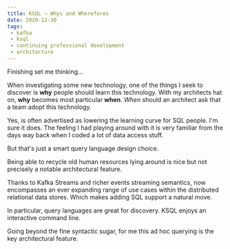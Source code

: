 ```yaml
---
title: KSQL — Whys and Wherefores
date: 2020-12-30
tags:
 - kafka
 - ksql
 - continuing professional development
 - architecture
---
```




Finishing <KsqlCourse/> set me thinking...

When investigating some new technology, one of the things I seek to discover is **why** people should learn this technology.
With my architects hat on, **why** becomes most particular **when**. *When* should an architect ask that a team
adopt this technology.

Yes, <KsqlDB/> is often advertised as lowering the learning curve for SQL people. I'm sure it does. The feeling I had
playing around with it is very familiar from the days way back when I coded a lot of data access stuff.

But that's just a smart query language design choice.

Being able to recycle old human resources lying around is nice but not precisely a notable architectural feature.

Thanks to Kafka Streams and richer events streaming semantics, <Kafka/> now encompasses an ever expanding range of
use cases within the distributed relational data stores. Which makes adding SQL support a natural move.

In particular, query languages are great for discovery. KSQL enjoys an interactive command line.

Going beyond the fine syntactic sugar, for me this ad hoc querying is the key architectural feature.

